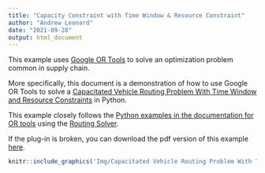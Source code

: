 ```yaml
---
title: "Capacity Constraint with Time Window & Resource Constraint"
author: "Andrew Leonard"
date: "2021-09-28"
output: html_document
---
```


This example uses [Google OR Tools](https://developers.google.com/optimization) to solve an optimization problem common in supply chain.

More specifically, this document is a demonstration of how to use Google OR Tools to solve a [Capacitated Vehicle Routing Problem With Time Window and Resource Constraints](https://en.wikipedia.org/wiki/Vehicle_routing_problem) in Python.

This example closely follows the [Python examples in the documentation for OR tools](https://developers.google.com/optimization/examples) using the [Routing Solver](https://developers.google.com/optimization/reference/python/constraint_solver/pywrapcp?hl=en).

If the plug-in is broken, you can download the pdf version of this example <u>[here](Img/Capacitated Vehicle Routing Problem With Time Window and Resource Constraints.pdf)</u>. 

```r
knitr::include_graphics('Img/Capacitated Vehicle Routing Problem With Time Window and Resource Constraints.pdf')
```